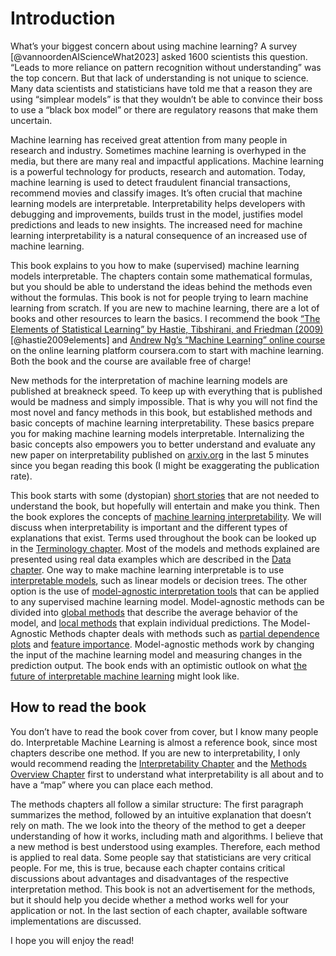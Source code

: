 # Introduction {#intro}

What’s your biggest concern about using machine learning?
A survey [@vannoordenAIScienceWhat2023] asked 1600 scientists this question. “Leads to more reliance on pattern recognition without understanding” was the top concern.
But that lack of understanding is not unique to science.
Many data scientists and statisticians have told me that a reason they are using "simplear models" is that they wouldn't be able to convince their boss to use a "black box model" or there are regulatory reasons that make them uncertain.





Machine learning has received great attention from many people in research and industry.
Sometimes machine learning is overhyped in the media, but there are many real and impactful applications.
Machine learning is a powerful technology for products, research and automation.
Today, machine learning is used to detect fraudulent financial transactions, recommend movies and classify images.
It's often crucial that machine learning models are interpretable.
Interpretability helps developers with debugging and improvements, builds trust in the model, justifies model predictions and leads to new insights.
The increased need for machine learning interpretability is a natural consequence of an increased use of machine learning.

This book explains to you how to make (supervised) machine learning models interpretable.
The chapters contain some mathematical formulas, but you should be able to understand the ideas behind the methods even without the formulas.
This book is not for people trying to learn machine learning from scratch.
If you are new to machine learning, there are a lot of books and other resources to learn the basics.
I recommend the book ["The Elements of Statistical Learning" by Hastie, Tibshirani, and Friedman (2009)](https://hastie.su.domains/ElemStatLearn/) [@hastie2009elements] and [Andrew Ng's "Machine Learning" online course](https://www.coursera.org/learn/machine-learning)  on the online learning platform  coursera.com to start with machine learning.
Both the book and the course are available free of charge!

New methods for the interpretation of machine learning models are published at breakneck speed.
To keep up with everything that is published would be madness and simply impossible.
That is why you will not find the most novel and fancy methods in this book, but established methods and basic concepts of machine learning interpretability.
These basics prepare you for making machine learning models interpretable.
Internalizing the basic concepts also empowers you to better understand and evaluate any new paper on interpretability published on [arxiv.org](https://arxiv.org/) in the last 5 minutes since you began reading this book (I might be exaggerating the publication rate).

This book starts with some (dystopian) [short stories](#storytime) that are not needed to understand the book, but hopefully will entertain and make you think.
Then the book explores the concepts of [machine learning interpretability](#interpretability).
We will discuss when interpretability is important and the different types of explanations that exist.
Terms used throughout the book can be looked up in the [Terminology chapter](#terminology).
Most of the models and methods explained are presented using real data examples which are described in the [Data chapter](#data).
One way to make machine learning interpretable is to use [interpretable models](#simple), such as linear models or decision trees.
The other option is the use of [model-agnostic interpretation tools](#agnostic) that can be applied to any supervised machine learning model.
Model-agnostic methods can be divided into [global methods](#global-methods) that describe the average behavior of the model, and [local methods](#local-methods) that explain individual predictions.
The Model-Agnostic Methods chapter deals with methods such as [partial dependence plots](#pdp) and [feature importance](#feature-importance).
Model-agnostic methods work by changing the input of the machine learning model and measuring changes in the prediction output.
The book ends with an optimistic outlook on what [the future of interpretable machine learning](#future) might look like.




## How to read the book

You don't have to read the book cover from cover, but I know many people do.
Interpretable Machine Learning is almost a reference book, since most chapters describe one method.
If you are new to interpretability, I only would recommend reading the [Interpretability Chapter](#interpretability) and the [Methods Overview Chapter](#overview) first to understand what interpretability is all about and to have a "map" where you can place each method. 

The methods chapters all follow a similar structure:
The first paragraph summarizes the method, followed by an intuitive explanation that doesn't rely on math.
The we look into the theory of the method to get a deeper understanding of how it works, including math and algorithms.
I believe that a new method is best understood using examples.
Therefore, each method is applied to real data.
Some people say that statisticians are very critical people.
For me, this is true, because each chapter contains critical discussions about advantages and disadvantages of the respective interpretation method.
This book is not an advertisement for the methods, but it should help you decide whether a method works well for your application or not.
In the last section of each chapter, available software implementations are discussed.

I hope you will enjoy the read!
